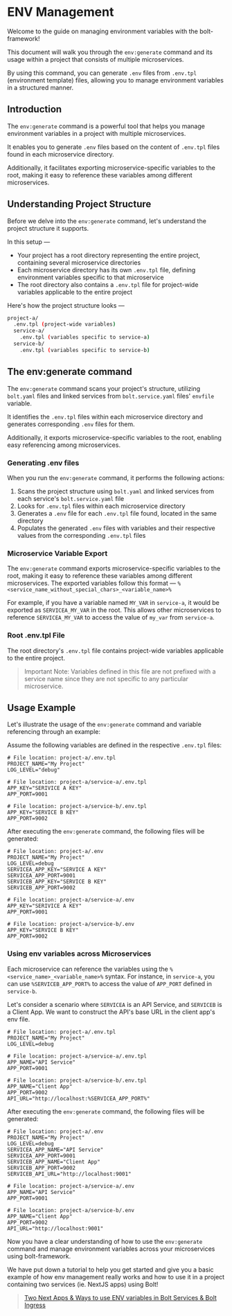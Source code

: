 
<Meta pageTitle="ENV Management | bolt-framework" description="Run Docker containers, child processes, or even encapsulate your entire project within a VM, all under one unified API." />





# ENV Management

Welcome to the guide on managing environment variables with the bolt-framework!

This document will walk you through the `env:generate` command and its usage within a project that consists of multiple microservices.

By using this command, you can generate `.env` files from `.env.tpl` (environment template) files, allowing you to manage environment variables in a structured manner.

## Introduction

The `env:generate` command is a powerful tool that helps you manage environment variables in a project with multiple microservices.

It enables you to generate `.env` files based on the content of `.env.tpl` files found in each microservice directory.

Additionally, it facilitates exporting microservice-specific variables to the root, making it easy to reference these variables among different microservices.

## Understanding Project Structure

Before we delve into the `env:generate` command, let's understand the project structure it supports.

In this setup —

- Your project has a root directory representing the entire project, containing several microservice directories
- Each microservice directory has its own `.env.tpl` file, defining environment variables specific to that microservice
- The root directory also contains a `.env.tpl` file for project-wide variables applicable to the entire project

Here's how the project structure looks —

```bash
project-a/
  .env.tpl (project-wide variables)
  service-a/
    .env.tpl (variables specific to service-a)
  service-b/
    .env.tpl (variables specific to service-b)
```

## The env:generate command

The `env:generate` command scans your project's structure, utilizing `bolt.yaml` files and linked services from `bolt.service.yaml` files' `envfile` variable.

It identifies the `.env.tpl` files within each microservice directory and generates corresponding `.env` files for them.

Additionally, it exports microservice-specific variables to the root, enabling easy referencing among microservices.

### Generating .env files

When you run the `env:generate` command, it performs the following actions:

1. Scans the project structure using `bolt.yaml` and linked services from each service's `bolt.service.yaml` file
2. Looks for `.env.tpl` files within each microservice directory
3. Generates a `.env` file for each `.env.tpl` file found, located in the same directory
4. Populates the generated `.env` files with variables and their respective values from the corresponding `.env.tpl` files

### Microservice Variable Export

The `env:generate` command exports microservice-specific variables to the root, making it easy to reference these variables among different microservices. The exported variables follow this format — `%<service_name_without_special_chars>_<variable_name>%`

For example, if you have a variable named `MY_VAR` in `service-a`, it would be exported as `SERVICEA_MY_VAR` in the root. This allows other microservices to reference `SERVICEA_MY_VAR` to access the value of `my_var` from `service-a`.

### Root .env.tpl File

The root directory's `.env.tpl` file contains project-wide variables applicable to the entire project.

> Important Note: Variables defined in this file are not prefixed with a service name since they are not specific to any particular microservice.

## Usage Example

Let's illustrate the usage of the `env:generate` command and variable referencing through an example:

Assume the following variables are defined in the respective `.env.tpl` files:

```env
# File location: project-a/.env.tpl
PROJECT_NAME="My Project"
LOG_LEVEL="debug"
```

```env
# File location: project-a/service-a/.env.tpl
APP_KEY="SERIVICE A KEY"
APP_PORT=9001
```

```env
# File location: project-a/service-b/.env.tpl
APP_KEY="SERVICE B KEY"
APP_PORT=9002
```

After executing the `env:generate` command, the following files will be generated:

```env
# File location: project-a/.env
PROJECT_NAME="My Project"
LOG_LEVEL=debug
SERVICEA_APP_KEY="SERVICE A KEY"
SERVICEA_APP_PORT=9001
SERVICEB_APP_KEY="SERVICE B KEY"
SERVICEB_APP_PORT=9002
```

```env
# File location: project-a/service-a/.env
APP_KEY="SERIVICE A KEY"
APP_PORT=9001
```

```env
# File location: project-a/service-b/.env
APP_KEY="SERVICE B KEY"
APP_PORT=9002
```

### Using env variables across Microservices

Each microservice can reference the variables using the `%<service_name>_<variable_name>%` syntax. For instance, in `service-a`, you can use `%SERVICEB_APP_PORT%` to access the value of `APP_PORT` defined in `service-b`.

Let's consider a scenario where `SERVICEA` is an API Service, and `SERVICEB` is a Client App. We want to construct the API's base URL in the client app's env file.

```env
# File location: project-a/.env.tpl
PROJECT_NAME="My Project"
LOG_LEVEL=debug
```

```env
# File location: project-a/service-a/.env.tpl
APP_NAME="API Service"
APP_PORT=9001
```

```env
# File location: project-a/service-b/.env.tpl
APP_NAME="Client App"
APP_PORT=9002
API_URL="http://localhost:%SERVICEA_APP_PORT%"
```

After executing the `env:generate` command, the following files will be generated:

```env
# File location: project-a/.env
PROJECT_NAME="My Project"
LOG_LEVEL=debug
SERVICEA_APP_NAME="API Service"
SERVICEA_APP_PORT=9001
SERVICEB_APP_NAME="Client App"
SERVICEB_APP_PORT=9002
SERVICEB_API_URL="http://localhost:9001"
```

```env
# File location: project-a/service-a/.env
APP_NAME="API Service"
APP_PORT=9001
```

```env
# File location: project-a/service-b/.env
APP_NAME="Client App"
APP_PORT=9002
API_URL="http://localhost:9001"
```

Now you have a clear understanding of how to use the `env:generate` command and manage environment variables across your microservices using bolt-framework.

We have put down a tutorial to help you get started and give you a basic example of how env management really works and how to use it in a project containing two services (ie. NextJS apps) using Bolt!

> [Two Next Apps & Ways to use ENV variables in Bolt Services & Bolt Ingress](https://github.com/gluestack/bolt-framework-tutorial-apps/tree/main/examples/two-next-apps#two-next-apps--ways-to-use-env-variables-in-bolt-service--bolt-ingress)
